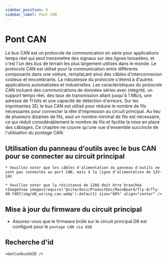 ```yaml
---
sidebar_position: 6
sidebar_label: Pont CAN
---
```




# Pont CAN

Le bus CAN est un protocole de communication en série pour applications temps réel qui peut transmettre des signaux sur des lignes torsadées, et c'est l'un des bus de terrain les plus largement utilisés dans le monde. Le protocole CAN est utilisé pour la communication entre différents composants dans une voiture, remplaçant ainsi des câbles d'interconnexion coûteux et encombrants. La robustesse du protocole s'étend à d'autres applications automatisées et industrielles. Les caractéristiques du protocole CAN incluent des communications de données séries avec intégrité, un support temps réel, des taux de transmission allant jusqu'à 1 Mb/s, une adresse de 11 bits et une capacité de détection d'erreurs.
Sur les imprimantes 3D, le bus CAN est utilisé pour réduire le nombre de fils nécessaires pour connecter la tête d'impression au circuit principal. Au lieu de plusieurs dizaines de fils, seul un nombre minimal de fils est nécessaire, ce qui réduit considérablement le nombre de fils et facilite la mise en place des câblages.
Ce chapitre ne couvre qu'une vue d'ensemble succincte de l'utilisation du pontage CAN.

## Utilisation du panneau d'outils avec le bus CAN pour se connecter au circuit principal

    * Veuillez noter que les câbles d'alimentation du panneau d'outils ne sont pas connectés au port CAN, mais à la ligne d'alimentation de 12V-24V

    * Veuillez noter que la résistance de 120Ω doit être branchée
    <ImageView image={require('@site/docs/ProductDoc/MainBoard/fly-d/fly-d8-f407/img/d8_wiring_can.webp').default} size="80%" align="center" />

## Mise à jour du firmware du circuit principal

* Assurez-vous que le firmware brûlé sur le circuit principal D8 est configuré pour le `pontage CAN via USB`

## Recherche d'id

    <GetCanbusUUID />
